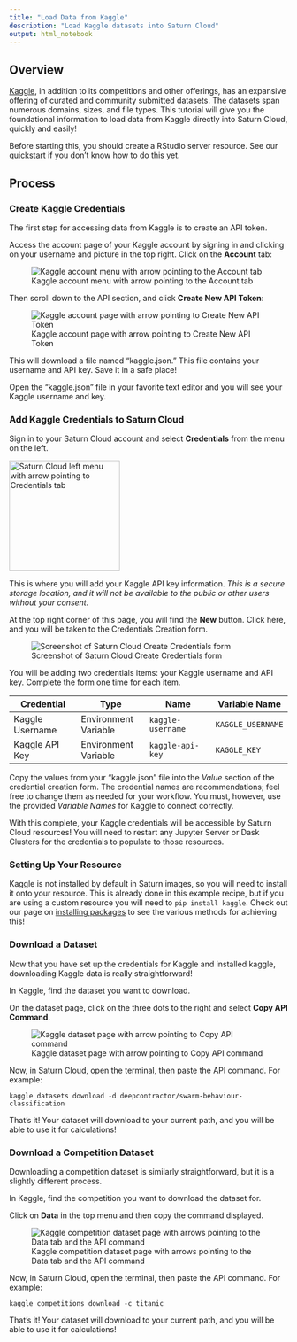 ```yaml
---
title: "Load Data from Kaggle"
description: "Load Kaggle datasets into Saturn Cloud"
output: html_notebook
---
```


## Overview

[Kaggle](https://www.kaggle.com/), in addition to its competitions and other offerings, has an expansive offering of curated and community submitted datasets. The datasets span numerous domains, sizes, and file types. This tutorial will give you the foundational information to load data from Kaggle directly into Saturn Cloud, quickly and easily!

Before starting this, you should create a RStudio server resource. See our [quickstart](https://saturncloud.io/docs/start_in_ten/) if you don't know how to do this yet.

## Process
### Create Kaggle Credentials

The first step for accessing data from Kaggle is to create an API token.

Access the account page of your Kaggle account by signing in and clicking on your username and picture in the top right. Click on the **Account** tab:

![Kaggle account menu with arrow pointing to the Account tab](https://saturn-public-assets.s3.us-east-2.amazonaws.com/example-resources/kaggle-account-header-arrow.jpeg "doc-image")

Then scroll down to the API section, and click **Create New API Token**:

![Kaggle account page with arrow pointing to Create New API Token](https://saturn-public-assets.s3.us-east-2.amazonaws.com/example-resources/kaggle-create-token-arrow.jpeg "doc-image")

This will download a file named "kaggle.json." This file contains your username and API key. Save it in a safe place!

Open the "kaggle.json" file in your favorite text editor and you will see your Kaggle username and key.

### Add Kaggle Credentials to Saturn Cloud
Sign in to your Saturn Cloud account and select **Credentials** from the menu on the left.

<img src="https://saturn-public-assets.s3.us-east-2.amazonaws.com/example-resources/saturn-credentials-arrow.jpeg" style="width:200px;" alt="Saturn Cloud left menu with arrow pointing to Credentials tab" class="doc-image">

This is where you will add your Kaggle API key information. *This is a secure storage location, and it will not be available to the public or other users without your consent.*

At the top right corner of this page, you will find the **New** button. Click here, and you will be taken to the Credentials Creation form. 

![Screenshot of Saturn Cloud Create Credentials form](https://saturn-public-assets.s3.us-east-2.amazonaws.com/example-resources/credentials.jpg "doc-image")

You will be adding two credentials items: your Kaggle username and API key. Complete the form one time for each item. 

|  Credential | Type  | Name| Variable Name  |
|---|---|---|---|
| Kaggle Username  |  Environment Variable | `kaggle-username`  | `KAGGLE_USERNAME`
| Kaggle API Key  |  Environment Variable | `kaggle-api-key`  | `KAGGLE_KEY`

Copy the values from your "kaggle.json" file into the *Value* section of the credential creation form. The credential names are recommendations; feel free to change them as needed for your workflow. You must, however, use the provided *Variable Names* for Kaggle to connect correctly.

With this complete, your Kaggle credentials will be accessible by Saturn Cloud resources! You will need to restart any Jupyter Server or Dask Clusters for the credentials to populate to those resources.

### Setting Up Your Resource
Kaggle is not installed by default in Saturn images, so you will need to install it onto your resource. This is already done in this example recipe, but if you are using a custom resource you will need to `pip install kaggle`. Check out our page on [installing packages](https://saturncloud.io/docs/using-saturn-cloud/install-packages/) to see the various methods for achieving this!

### Download a Dataset
Now that you have set up the credentials for Kaggle and installed kaggle, downloading Kaggle data is really straightforward! 

In Kaggle, find the dataset you want to download. 

On the dataset page, click on the three dots to the right and select **Copy API Command**.

![Kaggle dataset page with arrow pointing to Copy API command](https://saturn-public-assets.s3.us-east-2.amazonaws.com/example-resources/kaggle-dataset-arrow.jpeg "doc-image")

Now, in Saturn Cloud, open the terminal, then paste the API command. For example:


```shell
kaggle datasets download -d deepcontractor/swarm-behaviour-classification
```

That's it! Your dataset will download to your current path, and you will be able to use it for calculations!

### Download a Competition Dataset
Downloading a competition dataset is similarly straightforward, but it is a slightly different process. 

In Kaggle, find the competition you want to download the dataset for.

Click on **Data** in the top menu and then copy the command displayed. 

![Kaggle competition dataset page with arrows pointing to the Data tab and the API command](https://saturn-public-assets.s3.us-east-2.amazonaws.com/example-resources/kaggle-competition-dataset-arrow.jpeg "doc-image")

Now, in Saturn Cloud, open the terminal, then paste the API command. For example:

```shell
kaggle competitions download -c titanic
```

That's it! Your dataset will download to your current path, and you will be able to use it for calculations!
